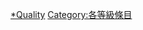 {{Articles by Quality|topic=哲學|project=哲學}}

[[Category:哲學專題條目|*Quality]]
[[Category:各等級條目|Category:各等級條目]]